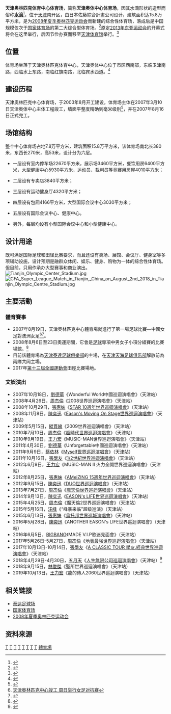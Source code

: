 {{Otheruses|subject=位於[[中國|中國]][[天津市|天津市]]的[[2008年奧運會|2008年奧運會]]的分赛区场馆和[[2013年东亚运动会|2013年东亚运动会]]的主场馆，俗稱「'''水滴'''」|other=自然界的水滴|水滴}}
{{Infobox Stadium
|stadium_name=天津奥林匹克中心体育场<br />Tianjin Olympic Center Stadium
|nick_name=水滴体育场
|full_name=
|logo=
|image=[[File:Tianjin_shuidi.JPG|300px]]
|location=[[天津市|天津市]][[南开区|南开区]]
|coordinates=
|broke_ground=2003年8月
|built=
|opened=2007年8月19日
|renovated=
|expanded=
|closed=
|demolished=
|owner=[[天津市人民政府|天津市人民政府]]
|operator=[[天津市体育局|天津市体育局]]
|surface=草地
|architect={{tsl|ja|佐藤総合計画|日本佐藤综合计划公司}}
|project_manager=项目经理
|construction_cost=人民币￥14.8亿元（预期）<br />约人民币￥16亿元（实际）
|structural engineer=天津建工集团等
|services engineer=服务工程
|general_contractor=天津天奥体育产业有限公司
|main_contractors=中国建筑股份有限公司
|former_name=
|tenants = <center>[[天津泰达足球俱乐部|天津泰达足球俱乐部]]（2010-）<br>[[天津权健足球俱乐部|天津权健足球俱乐部]]（2018亚冠）<br>[[天津天海足球俱乐部|天津天海足球俱乐部]]（2019）
|seating_capacity=54,696
}}
'''天津奥林匹克体育中心体育场'''，简称'''天津奥体中心体育场'''，因其水滴形状的造型而俗称'''[[水滴|水滴]]'''<ref>{{cite news |title=天津奥体中心融合竞技与自然之美_CCTV.com_中国中央电视台 |url=http://finance.cctv.com/special/C22199/20080923/105326.shtml |accessdate=2021-11-17 |work=CCTV |archive-date=2021-11-17 |archive-url=https://web.archive.org/web/20211117030908/http://finance.cctv.com/special/C22199/20080923/105326.shtml }}</ref>，位于[[天津|天津]]南开区，由日本佐藤綜合計畫公司设计，建筑面积达15.8万平方米，是为[[2008年夏季奥林匹克运动会|2008年夏季奥林匹克运动会]]而新建的综合性体育场，落成后是中国规模仅次于[[国家体育场_(北京)|国家体育场]]的第二大综合型体育场。<ref>{{cite news |title=湖面初露容颜 天津奥体中心“有水了”[组图]_中国网 |url=http://www.china.com.cn/photo/txt/2007-01/23/content_7699295_2.htm |accessdate=2021-11-17 |work=中国网 |archive-date=2021-11-17 |archive-url=https://web.archive.org/web/20211117032420/http://www.china.com.cn/photo/txt/2007-01/23/content_7699295_2.htm }}</ref>原定[[2013年东亚运动会|2013年东亚运动会]]的开幕式将会在这里举行，后因节俭办赛而移至[[天津体育馆|天津体育馆]]举行。<ref>{{cite web | url=http://www.tj.xinhuanet.com/news/2011-09/08/content_23653338.htm | title=天津东亚运动会开幕式2013年10月举行 | publisher=新华网天津频道 | date=September 8, 2011 | accessdate=September 8, 2011 | author=曾志坚 | deadurl=yes | archiveurl=https://web.archive.org/web/20111027195504/http://www.tj.xinhuanet.com/news/2011-09/08/content_23653338.htm | archivedate=2011年10月27日 }}</ref>

==位置==
体育场坐落于天津奥林匹克体育中心，天津奥体中心位于市区西南部，东临卫津南路，西临水上东路，南临红旗南路，北临宾水西道。<ref>{{cite news |title=天津奥体中心体育场 |url=http://www.chinanews.com/ty/2013/09-25/5321223.shtml |accessdate=2021-11-17 |work=中新网 |archive-date=2021-11-17 |archive-url=https://web.archive.org/web/20211117030902/http://www.chinanews.com/ty/2013/09-25/5321223.shtml }}</ref>

==建设历程==
天津奥林匹克中心体育场，于2003年8月开工建设。体育场主体在2007年3月10日天津奥体中心主体工程竣工，墙面平整度精确到毫米级别<ref>{{Cite web |url=http://www.beijing2008.cn/97/41/article214024197.shtml |title=天津奥体中心主体工程竣工 墙面平整度精确到毫米 |access-date=2007-03-10 |archive-date=2007-03-15 |archive-url=https://web.archive.org/web/20070315030147/http://www.beijing2008.cn/97/41/article214024197.shtml |dead-url=yes }}</ref>，并在2007年8月16日正式完工。

==场馆结构==

整个中心体育场占地7.8万平方米，建筑面积15.8万平方米，该体育场南北长380米，东西长270米，高53米，设计分为六层。

*一层设有室内停车场22670平方米，展示场3460平方米，餐饮用房6400平方米，大型健康中心5930平方米，运动员、裁判员等竞赛用房屋4010平方米；

*二层设有专卖店3840平方米；

*三层设有运动健身厅4320平方米；

*四层设有包厢4166平方米，大型国际会议中心3030平方米；

*五层设有国际会议中心、健康中心。

*另外，每层均设有小型国际会议中心和小型健康中心。

==设计用途==
既可满足国际足球和田径比赛要求，而且还设有卖场、展馆、会议厅、健身室等多项辅助设施，设计预期是融群众休闲、娱乐、健身、购物为一体的综合性体育场。但目前，只用作承办大型赛事和商业演出。
[[File:Tianjin_Olympic_Center_Stadium.jpg|thumb]][[File:CFA_Super_League_Match_in_Tianjin,_China_on_August_2nd_2018_in_Tianjin_Olympic_Centre_Stadium.jpg|thumb]]

== 主要活動 ==
===體育賽事===
*2007年8月19日，天津奧林匹克中心體育場就進行了第一場足球比賽—中國女足對澳洲女足<ref name="a">[http://2008.sports.tom.com/2007-08-17/0BMK/18268103.html 天津奥林匹克中心竣工 周日举行女足对抗赛]{{dead link|date=2017年12月 |bot=InternetArchiveBot |fix-attempted=yes }}</ref><ref>{{cite news |title=天津奥体中心体育场正式启用_光明日报_光明网 |url=https://www.gmw.cn/01gmrb/2007-08/21/content_658296.htm |accessdate=2021-11-17 |work=光明网 |archive-date=2021-11-17 |archive-url=https://web.archive.org/web/20211117031125/https://www.gmw.cn/01gmrb/2007-08/21/content_658296.htm }}</ref>。
*2008年8月6日至23日奧運期間，它會是[[2008年夏季奧林匹克運動會足球比賽|足球]]專項中男女子小項分組賽的比賽場館。<ref>{{cite news |title=CCTV.com-天津奥林匹克中心体育场“水滴”竣工 |url=http://news.cctv.com/society/20070816/112973.shtml |accessdate=2021-11-17 |work=CCTV |archive-date=2021-11-17 |archive-url=https://web.archive.org/web/20211117031123/http://news.cctv.com/society/20070816/112973.shtml }}</ref>
*目前該體育場為[[天津泰達足球俱樂部|天津泰達足球俱樂部]]的主場，在[[天津天海足球俱乐部|天津天海足球俱乐部]]解散前為兩隊共同主場。
*2017年[[第十三屆全國運動會|第十三屆全國運動會]]田徑比賽場地。

=== 文娛演出 ===
*2007年10月18日，[[劉德華|劉德華]]《Wonderful World中國巡迴演唱會》（天津站）
*2008年4月26日，[[周杰倫|周杰倫]]《2008世界巡迴演唱會》（天津站）
*2008年10月29日，[[張惠妹|張惠妹]]《[[ENCORE_A_MEI_STAR_TOUR世界巡迴演唱會|STAR 10週年世界巡迴演唱會]]》（天津站）
*2008年11月8日，[[陳奕迅|陳奕迅]]《[[Eason's_Moving_On_Stage世界巡迴演唱會|Eason's Moving On Stage世界巡迴演唱會]]》（天津站）
*2009年5月15日，[[縱貫線_(樂團)|縱貫線]]《2009世界巡迴演唱會》（天津站）
*2010年7月10日，[[周杰倫|周杰倫]]《[[超時代|超時代世界巡迴演唱會]]》（天津站）
*2010年9月19日，[[王力宏|王力宏]]《MUSIC-MAN世界巡迴演唱會》（天津站）
*2011年4月30日，[[劉德華|劉德華]]《Unforgettable中國巡迴演唱會》（天津站）
*2011年9月9日，[[蔡依林|蔡依林]]《[[Myself世界巡迴演唱會|Myself世界巡迴演唱會]]》（天津站）
*2011年10月16日，[[張學友|張學友]]《[[張學友1/2世紀世界巡迴演唱會|1/2世紀世界巡迴演唱會]]》（天津站）
*2012年6月9日，[[王力宏|王力宏]]《MUSIC-MAN Ⅱ 火力全開世界巡迴演唱會》（天津站）
*2012年8月25日，[[張惠妹|張惠妹]]《[[AMeiZING世界巡迴演唱會|AMeiZING 15週年世界巡迴演唱會]]》（天津站）
*2012年9月15日，[[陳奕迅|陳奕迅]]《[[DUO陳奕迅世界巡迴演唱會|DUO世界巡迴演唱會]]》（天津站）
*2013年7月27日，[[周杰倫|周杰倫]]《[[魔天倫世界巡迴演唱會|魔天倫世界巡迴演唱會]]》（天津站）
*2014年9月13日，[[陳奕迅|陳奕迅]]《[[EASON's_LIFE世界巡迴演唱會|EASON's LIFE世界巡迴演唱會]]》（天津站）
*2015年4月25日，[[周杰倫|周杰倫]]《魔天倫2世界巡迴演唱會》（天津站）
*2015年5月16日，[[汪峰|汪峰]]《“峰暴来临”超级巡演》（天津站）
*2015年6月13日，[[張惠妹|張惠妹]]《[[烏托邦世界巡城演唱會|烏托邦世界巡城演唱會]]》（天津站）
*2016年5月28日，[[陳奕迅|陳奕迅]]《ANOTHER EASON's LIFE世界巡迴演唱會》（天津站）
*2016年6月5日，[[BIGBANG|BIGBANG]]《MADE V.I.P歌迷見面會》（天津站）
*2017年5月26日-5月27日，[[周杰倫|周杰倫]]《[[地表最強世界巡迴演唱會|地表最強世界巡迴演唱會]]》（天津站）
*2017年10月13日-10月14日，[[張學友|張學友]]《[[A_CLASSIC_TOUR_學友.經典世界巡迴演唱會|A CLASSIC TOUR 學友.經典世界巡迴演唱會]]》（天津站）
*2018年4月29日-4月30日，[[五月天|五月天]]《[[人生無限公司巡迴演唱會|人生無限公司巡迴演唱會]]》（天津站）<ref>{{Cite web |url = http://www.bin-music.com/events/mayday/2017MaydayLiFE/ |title = 五月天 LiFE 人生無限公司 巡迴演唱會 |access-date = 2018-06-05 |archive-url = https://web.archive.org/web/20170404184515/http://www.bin-music.com/events/mayday/2017MaydayLiFE/ |archive-date = 2017-04-04 |dead-url = yes }}</ref>
*2018年9月15日，[[林俊傑|林俊傑]]《聖所世界巡迴演唱會》（天津站）
*2019年10月13日，[[王力宏|王力宏]]《龍的傳人2060世界巡迴演唱會》（天津站）

==相关链接==
*[[泰达足球场|泰达足球场]]
*[[国家体育场_(北京)|国家体育场]]
*[[2008年夏季奥林匹克运动会|2008年夏季奥林匹克运动会]]

==资料来源==
{{Reflist}}
{{s-start}}
{{succession box
|before = [[沈阳奥林匹克体育中心|沈阳奥林匹克体育中心]]<br>[[沈阳市|沈阳]]
|title = [[中华人民共和国全国运动会|中华人民共和国全国运动会]]<br />开幕式场地
|years = [[中华人民共和国第十三届运动会|第十三届（2017年）]]
|after = [[西安奥体中心|西安奥体中心]]<br>[[西安市|西安]]
}}
{{s-end}}
{{天津泰达足球俱乐部}}
{{2013年东亚运动会比赛场馆|state = autocollapse}}
{{天津市体育场馆}}
{{2007年女子世界杯足球赛场地}}
{{2008年夏季奧林匹克運動會比賽場館}}
{{portal bar|中國|建築|體育|足球|羽毛球|音樂}}
[[Category:2007年中國建立|T]]
[[Category:2007年完工體育場館|T]]
[[Category:2008年夏季奧林匹克運動會運動場|T]]
[[Category:天津體育場館|T]]
[[Category:中國足球場|T]]
[[Category:南開區|T]]
[[Category:中國演唱會場地|T]]
[[Category:南開區建築物|T]]
[[Category:天津泰達足球俱樂部|體育場]]